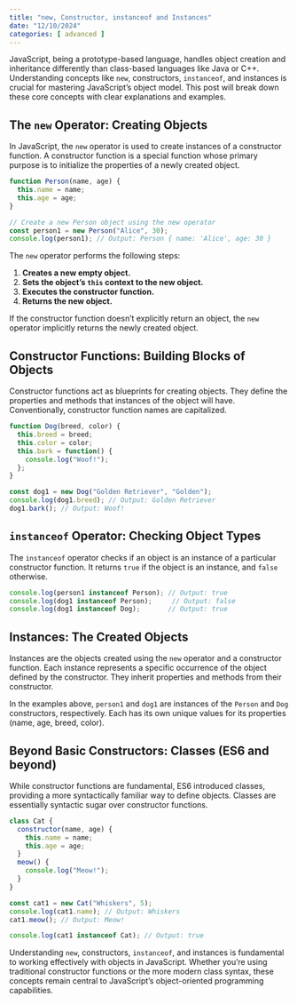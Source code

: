 ```yaml
---
title: "new, Constructor, instanceof and Instances"
date: "12/10/2024"
categories: [ advanced ]
---
```


JavaScript, being a prototype-based language, handles object creation and inheritance differently than class-based languages like Java or C++.  Understanding concepts like `new`, constructors, `instanceof`, and instances is crucial for mastering JavaScript's object model. This post will break down these core concepts with clear explanations and examples.

## The `new` Operator: Creating Objects

In JavaScript, the `new` operator is used to create instances of a constructor function.  A constructor function is a special function whose primary purpose is to initialize the properties of a newly created object.

```javascript
function Person(name, age) {
  this.name = name;
  this.age = age;
}

// Create a new Person object using the new operator
const person1 = new Person("Alice", 30);
console.log(person1); // Output: Person { name: 'Alice', age: 30 }
```

The `new` operator performs the following steps:

1. **Creates a new empty object.**
2. **Sets the object's `this` context to the new object.**
3. **Executes the constructor function.**
4. **Returns the new object.**

If the constructor function doesn't explicitly return an object, the `new` operator implicitly returns the newly created object.


## Constructor Functions: Building Blocks of Objects

Constructor functions act as blueprints for creating objects.  They define the properties and methods that instances of the object will have.  Conventionally, constructor function names are capitalized.

```javascript
function Dog(breed, color) {
  this.breed = breed;
  this.color = color;
  this.bark = function() {
    console.log("Woof!");
  };
}

const dog1 = new Dog("Golden Retriever", "Golden");
console.log(dog1.breed); // Output: Golden Retriever
dog1.bark(); // Output: Woof!
```

## `instanceof` Operator: Checking Object Types

The `instanceof` operator checks if an object is an instance of a particular constructor function.  It returns `true` if the object is an instance, and `false` otherwise.

```javascript
console.log(person1 instanceof Person); // Output: true
console.log(dog1 instanceof Person);     // Output: false
console.log(dog1 instanceof Dog);       // Output: true
```


## Instances: The Created Objects

Instances are the objects created using the `new` operator and a constructor function. Each instance represents a specific occurrence of the object defined by the constructor.  They inherit properties and methods from their constructor.

In the examples above, `person1` and `dog1` are instances of the `Person` and `Dog` constructors, respectively. Each has its own unique values for its properties (name, age, breed, color).


##  Beyond Basic Constructors:  Classes (ES6 and beyond)

While constructor functions are fundamental, ES6 introduced classes, providing a more syntactically familiar way to define objects.  Classes are essentially syntactic sugar over constructor functions.

```javascript
class Cat {
  constructor(name, age) {
    this.name = name;
    this.age = age;
  }
  meow() {
    console.log("Meow!");
  }
}

const cat1 = new Cat("Whiskers", 5);
console.log(cat1.name); // Output: Whiskers
cat1.meow(); // Output: Meow!

console.log(cat1 instanceof Cat); // Output: true
```

Understanding `new`, constructors, `instanceof`, and instances is fundamental to working effectively with objects in JavaScript.  Whether you're using traditional constructor functions or the more modern class syntax, these concepts remain central to JavaScript's object-oriented programming capabilities.


